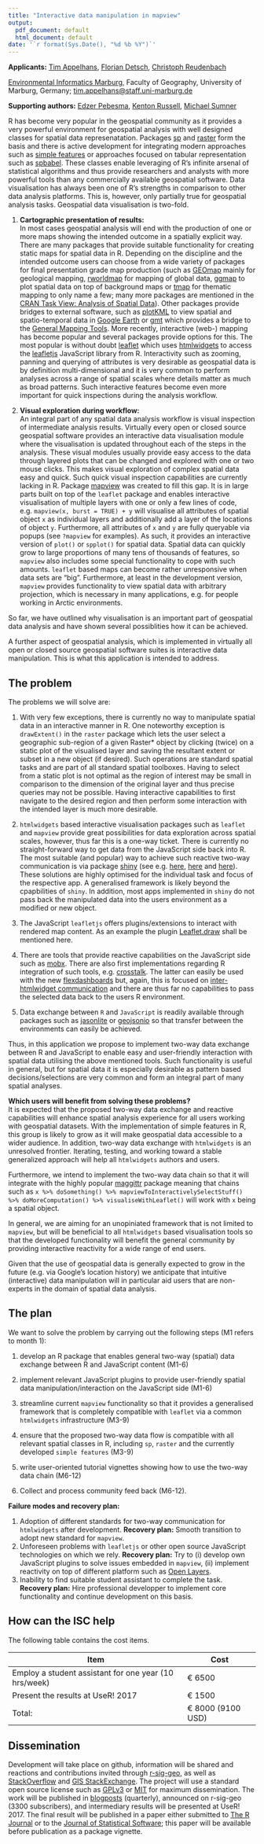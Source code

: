 ```yaml
---
title: "Interactive data manipulation in mapview"
output:
  pdf_document: default
  html_document: default
date: '`r format(Sys.Date(), "%d %b %Y")`'
---
```

**Applicants:** [Tim Appelhans](http://www.uni-marburg.de/fb19/fachgebiete/umweltinformatik/appelhanst/index.html), [Florian Detsch](http://www.uni-marburg.de/fb19/fachgebiete/umweltinformatik/detschf/index.html), [Christoph Reudenbach](https://www.uni-marburg.de/fb19/personal/mitarbeiter/reudenbachc/index.html) 

[Environmental Informatics Marburg](https://github.com/environmentalinformatics-marburg), Faculty of Geography, University of Marburg, Germany; [tim.appelhans@staff.uni-marburg.de](mailto:tim.appelhans@staff.uni-marburg.de)

**Supporting authors:** [Edzer Pebesma](https://github.com/edzer), [Kenton Russell](https://github.com/timelyportfolio), [Michael Sumner](https://github.com/mdsumner)

R has become very popular in the geospatial community as it provides a very powerful environment for geospatial analysis with well designed classes for spatial data represenatation. Packages [sp](https://cran.r-project.org/web/packages/sp/index.html) and [raster](https://cran.r-project.org/web/packages/raster/index.html) form the basis and there is active development for integrating modern approaches such as [simple features](https://github.com/edzer/sf) or approaches focused on tabular representation such as [spbabel](https://cran.r-project.org/web/packages/spbabel/index.html). These classes enable leveraging of R's infinite arsenal of statistical algorithms and thus provide researchers and analysts with more powerful tools than any commercially available geospatial software. Data visualisation has always been one of R's strengths in comparison to other data analysis platforms. This is, however, only partially true for geospatial analysis tasks. Geospatial data visualisation is two-fold. 

1. **Cartographic presentation of results:**   
In most cases geospatial analysis will end with the production of one or more maps showing the intended outcome in a spatially explicit way. There are many packages that provide suitable functionality for creating static maps for spatial data in R. Depending on the discipline and the intended outcome users can choose from a wide variety of packages for final presentation grade map production (such as [GEOmap](https://cran.r-project.org/web/packages/GEOmap/index.html) mainly for geological mapping, [rworldmap](https://cran.r-project.org/web/packages/rworldmap/index.html) for mapping of global data, [ggmap](https://cran.r-project.org/web/packages/ggmap/index.html) to plot spatial data on top of background maps or [tmap](https://cran.r-project.org/web/packages/tmap/index.html) for thematic mapping to only name a few; many more packages are mentioned in the [CRAN Task View: Analysis of Spatial Data](https://cran.r-project.org/web/views/Spatial.html)). Other packages provide bridges to external software, such as [plotKML](https://cran.r-project.org/web/packages/plotKML/index.html) to view spatial and spatio-temporal data in [Google Earth](https://www.google.com/earth/) or [gmt](https://cran.r-project.org/web/packages/gmt/index.html) which provides a bridge to the [General Mapping Tools](http://gmt.soest.hawaii.edu/). More recently, interactive (web-) mapping has become popular and several packages provide options for this. The most popular is without doubt [leaflet](https://cran.r-project.org/web/packages/leaflet/index.html) which uses [htmlwidgets](https://cran.r-project.org/web/packages/htmlwidgets/index.html) to access the [leafletjs](http://leafletjs.com/) JavaScript library from R. Interactivity such as zooming, panning and querying of attributes is very desirable as geospatial data is by definition multi-dimensional and it is very common to perform analyses across a range of spatial scales where details matter as much as broad patterns. Such interactive features become even more important for quick inspections during the analysis workflow.

2. **Visual exploration during workflow:**   
An integral part of any spatial data analysis workflow is visual inspection of intermediate analysis results. Virtually every open or closed source geospatial software provides an interactive data visualisation module where the visualisation is updated throughout each of the steps in the analysis. These visual modules usually provide easy access to the data through layered plots that can be changed and explored with one or two mouse clicks. This makes visual exploration of complex spatial data easy and quick. Such quick visual inspection capabilities are currently lacking in R. Package [mapview](https://cran.r-project.org/web/packages/mapview/index.html) was created to fill this gap. It is in large parts built on top of the `leaflet` package and enables interactive visualisation of multiple layers with one or only a few lines of code, e.g. `mapview(x, burst = TRUE) + y` will visualise all attributes of spatial object `x` as individual layers and additionally add a layer of the locations of object `y`. Furthermore, all attributes of `x` and `y` are fully queryable via popups (see `?mapview` for examples). As such, it provides an interactive version of `plot()` or `spplot()` for spatial data. Spatial data can quickly grow to large proportions of many tens of thousands of features, so `mapview` also includes some special functionality to cope with such amounts.  `leaflet` based maps can become rather unresponsive when data sets are "big". Furthermore, at least in the development version, `mapview` provides functionality to view spatial data with arbitrary projection, which is necessary in many applications, e.g. for people working in Arctic environments.

So far, we have outlined why visualisation is an important part of geospatial data analysis and have shown several possiblities how it can be achieved. 

A further aspect of geospatial analysis, which is implemented in virtually all open or closed source geospatial software suites is interactive data manipulation. This is what this application is intended to address.

## The problem

The problems we will solve are:

1. With very few exceptions, there is currently no way to manipulate spatial data in an interactive manner in R. One noteworthy exception is `drawExtent()` in the `raster` package which lets the user select a geographic sub-region of a given Raster* object by clicking (twice) on a static plot of the visualised layer and saving the resultant extent or subset in a new object (if desired). Such operations are standard spatial tasks and are part of all standard spatial toolboxes. Having to select from a static plot is not optimal as the region of interest may be small in comparison to the dimension of the original layer and thus precise queries may not be possible. Having interactive capabilities to first navigate to the desired region and then perform some interaction with the intended layer is much more desirable. 

2. `htmlwidgets` based interactive visualisation packages such as `leaflet` and `mapview` provide great possibilities for data exploration across spatial scales, however, thus far this is a one-way ticket. There is currently no straight-forward way to get data from the JavaScript side back into R. The most suitable (and popular) way to achieve such reactive two-way communication is via package [shiny](https://cran.r-project.org/web/packages/shiny/index.html) (see e.g. [here](http://shiny.rstudio.com/gallery/superzip-example.html), [here](https://mytinyshinys.shinyapps.io/worldBank/) and [here](https://walkerke.shinyapps.io/tigris-zip-income/)). These solutions are highly optimised for the individual task and focus of the respective app. A generalised framework is likely beyond the cpapbilities of `shiny`. In addition, most apps implemented in `shiny` do not pass back the manipulated data into the users environment as a modified or new object.

3. The JavaScript `leafletjs` offers plugins/extensions to interact with rendered map content. As an example the plugin [Leaflet.draw](https://github.com/Leaflet/Leaflet.draw) shall be mentioned here. 

4. There are tools that provide reactive capabilities on the JavaScript side such as [mobx](https://github.com/mobxjs/mobx). There are also first implementations regarding R integration of such tools, e.g. [crosstalk](https://github.com/rstudio/crosstalk). The latter can easily be used with the new [flexdashboards](https://cran.r-project.org/web/packages/flexdashboard/index.html) but, again, this is focused on [inter-htmlwidget communication](http://rpubs.com/jcheng/dash2) and there are thus far no capabilities to pass the selected data back to the users R environment.

5. Data exchange between `R` and `JavaScript` is readily available through packages such as [jasonlite](https://cran.r-project.org/web/packages/jsonlite/index.html) or [geojsonio](https://cran.r-project.org/web/packages/geojsonio/index.html) so that transfer between the environments can easily be achieved.

Thus, in this application we propose to implement two-way data exchange between R and JavaScript to enable easy and user-friendly interaction with spatial data utilising the above mentioned tools. Such functionality is useful in general, but for spatial data it is especially desirable as pattern based decisions/selections are very common and form an integral part of many spatial analyses. 


**Which users will benefit from solving these problems?**  
It is expected that the proposed two-way data exchange and reactive capabilities will enhance spatial analysis experience for all users working with geospatial datasets. With the implementation of simple features in R, this group is likely to grow as it will make geospatial data accessible to a wider audience.   In addition, two-way data exchange with `htmlwidgets` is an unresolved frontier.  Iterating, testing, and working toward a stable generalized approach will help all `htmlwidgets` authors and users.

Furthermore, we intend to implement the two-way data chain so that it will integrate with the highly popular [maggittr](https://cran.r-project.org/web/packages/magrittr/index.html) package meaning that chains such as `x %>% doSomething() %>% mapviewToInteractivelySelectStuff() %>% doMoreComputation() %>% visualiseWithLeaflet()` will work with `x` being a spatial object.

In general, we are aiming for an unopiniated framework that is not limited to `mapview`, but will be beneficial to all `htmlwidgets` based visualisation tools so that the developed functionality will benefit the general community by providing interactive reactivity for a wide range of end users. 

Given that the use of geospatial data is generally expected to grow in the future (e.g. via Google's location history) we anticipate that intuitive (interactive) data manipulation will in particular aid users that are non-experts in the domain of spatial data analysis. 

## The plan

We want to solve the problem by carrying out the following steps (M1 refers to month 1):

1. develop an R package that enables general two-way (spatial) data exchange between R and JavaScript content (M1-6)

2. implement relevant JavaScript plugins to provide user-friendly spatial data manipulation/interaction on the JavaScript side (M1-6)

3. streamline current `mapview` functionality so that it provides a generalised framework that is completely compatible with `leaflet` via a common `htmlwidgets` infrastructure (M3-9)

4. ensure that the proposed two-way data flow is compatible with all relevant spatial classes in R, including `sp`, `raster` and the currently developed `simple features` (M3-9)

5. write user-oriented tutorial vignettes showing how to use the two-way data chain (M6-12)

6. Collect and process community feed back (M6-12).

**Failure modes and recovery plan:**

1. Adoption of different standards for two-way communication for `htmlwidgets` after development. **Recovery plan:** Smooth transition to adopt new standard for `mapview`.
2. Unforeseen problems with `leafletjs` or other open source JavaScript technologies on which we rely. **Recovery plan:** Try to (i) develop own JavaScript plugins to solve issues embedded in `mapview`, (ii) implement reactivity on top of different platform such as [Open Layers](http://openlayers.org/).
3. Inability to find suitable student assistant to complete the task. **Recovery plan:** Hire professional developper to implement core functionality and continue development on this basis.

## How can the ISC help

The following table contains the cost items.

| Item | Cost |
| ---- | ---- |
| Employ a student assistant for one year (10 hrs/week) | &euro; 6500  |
| Present the results at UseR! 2017 | &euro; 1500 |
| Total: | &euro; 8000 (9100 USD) |

## Dissemination

Development will take place on github, information will be shared and reactions and contributions invited through [r-sig-geo](https://stat.ethz.ch/mailman/listinfo/r-sig-geo), as well as [StackOverflow](http://stackoverflow.com/) and [GIS StackExchange](http://gis.stackexchange.com/). The project will use a standard open source license such as [GPLv3](https://www.gnu.org/licenses/gpl-3.0.en.html) or [MIT](https://opensource.org/licenses/MIT) for maximum dissemination. The work will be published in [blogposts](https://metvurst.wordpress.com/) (quarterly), announced on r-sig-geo (3300 subscribers), and intermediary results will be presented at UseR! 2017. The final result will be published in a paper either submitted to [The R Journal](https://journal.r-project.org/) or to the [Journal of Statistical Software](http://www.jstatsoft.org/); this paper will be available before publication as a package vignette.
